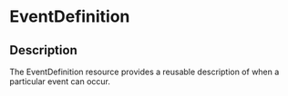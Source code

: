 # EventDefinition
 ## Description 
 The EventDefinition resource provides a reusable description of when a particular event can occur.